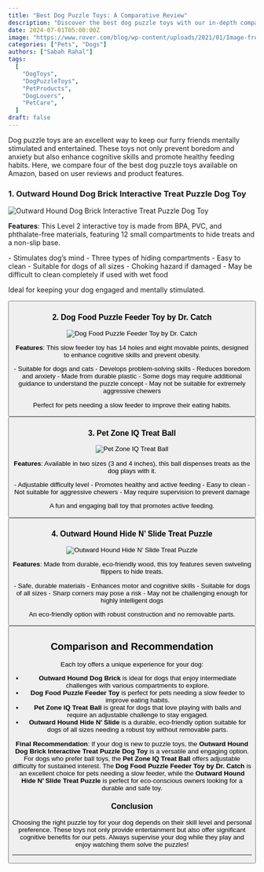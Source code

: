 ```yaml
---
title: "Best Dog Puzzle Toys: A Comparative Review"
description: "Discover the best dog puzzle toys with our in-depth comparison of top-rated Amazon products. Keep your dog entertained and mentally stimulated!"
date: 2024-07-01T05:00:00Z
image: "https://www.rover.com/blog/wp-content/uploads/2021/01/Image-from-iOS-scaled-e1637042974672-960x540.jpeg"
categories: ["Pets", "Dogs"]
authors: ["Sabah Rahal"]
tags:
  [
    "DogToys",
    "DogPuzzleToys",
    "PetProducts",
    "DogLovers",
    "PetCare",
  ]
draft: false
---
```


Dog puzzle toys are an excellent way to keep our furry friends mentally stimulated and entertained. These toys not only prevent boredom and anxiety but also enhance cognitive skills and promote healthy feeding habits. Here, we compare four of the best dog puzzle toys available on Amazon, based on user reviews and product features.

### 1. Outward Hound Dog Brick Interactive Treat Puzzle Dog Toy

![Outward Hound Dog Brick Interactive Treat Puzzle Dog Toy](https://m.media-amazon.com/images/I/815qlPwPI1L._AC_SX679_.jpg)

**Features**: This Level 2 interactive toy is made from BPA, PVC, and phthalate-free materials, featuring 12 small compartments to hide treats and a non-slip base.

<Tabs client:load>

<Tab name="Pros">
  - Stimulates dog’s mind 
  - Three types of hiding compartments 
  - Easy to clean 
  - Suitable for dogs of all sizes
</Tab>

<Tab name="Cons">
  - Choking hazard if damaged
  - May be difficult to clean completely if used with wet food
</Tab>

</Tabs>

Ideal for keeping your dog engaged and mentally stimulated.

<Button
  label="Buy on Amazon"
  link="https://www.amazon.com/Ottoson-Outward-Hound-Brick-Puzzle/dp/B0711Y9XTF?th=1"
  style="solid"
/>

### 2. Dog Food Puzzle Feeder Toy by Dr. Catch

![Dog Food Puzzle Feeder Toy by Dr. Catch](https://m.media-amazon.com/images/I/71aqDSSEQsS._AC_SX679_.jpg)

**Features**: This slow feeder toy has 14 holes and eight movable points, designed to enhance cognitive skills and prevent obesity.

<Tabs client:load>

<Tab name="Pros">
  - Suitable for dogs and cats 
  - Develops problem-solving skills 
  - Reduces boredom and anxiety 
  - Made from durable plastic
</Tab>

<Tab name="Cons">
  - Some dogs may require additional guidance to understand the puzzle concept
  - May not be suitable for extremely aggressive chewers
</Tab>

</Tabs>

Perfect for pets needing a slow feeder to improve their eating habits.

<Button
  label="Buy on Amazon"
  link="https://www.amazon.com/DR-CATCH-Puzzle-Training-Enrichment/dp/B0BPL9QDR6?th=1"
  style="solid"
/>

### 3. Pet Zone IQ Treat Ball

![Pet Zone IQ Treat Ball](https://m.media-amazon.com/images/I/81jbz6HkyVL._AC_SX679_.jpg)

**Features**: Available in two sizes (3 and 4 inches), this ball dispenses treats as the dog plays with it.

<Tabs client:load>

<Tab name="Pros">
  - Adjustable difficulty level 
  - Promotes healthy and active feeding 
  - Easy to clean
</Tab>

<Tab name="Cons">
  - Not suitable for aggressive chewers
  - May require supervision to prevent damage
</Tab>

</Tabs>

A fun and engaging ball toy that promotes active feeding.

<Button
  label="Buy on Amazon"
  link="https://www.amazon.com/Pet-Zone-Treat-Ball-4-Inch/dp/B00P0MK4UO"
  style="solid"
/>

### 4. Outward Hound Hide N’ Slide Treat Puzzle

![Outward Hound Hide N’ Slide Treat Puzzle](https://m.media-amazon.com/images/I/81AoQ2ArC2L._AC_SX679_.jpg)

**Features**: Made from durable, eco-friendly wood, this toy features seven swiveling flippers to hide treats.

<Tabs client:load>

<Tab name="Pros">
  - Safe, durable materials 
  - Enhances motor and cognitive skills 
  - Suitable for dogs of all sizes
</Tab>

<Tab name="Cons">
  - Sharp corners may pose a risk
  - May not be challenging enough for highly intelligent dogs
</Tab>

</Tabs>

An eco-friendly option with robust construction and no removable parts.

<Button
  label="Buy on Amazon"
  link="https://www.amazon.com/Outward-Hound-Ottosson-Puppy-Puzzle/dp/B087DR8744?th=1"
  style="solid"/>

## Comparison and Recommendation

Each toy offers a unique experience for your dog:

- **Outward Hound Dog Brick** is ideal for dogs that enjoy intermediate challenges with various compartments to explore.
- **Dog Food Puzzle Feeder Toy** is perfect for pets needing a slow feeder to improve eating habits.
- **Pet Zone IQ Treat Ball** is great for dogs that love playing with balls and require an adjustable challenge to stay engaged.
- **Outward Hound Hide N’ Slide** is a durable, eco-friendly option suitable for dogs of all sizes needing a robust toy without removable parts.

**Final Recommendation**: If your dog is new to puzzle toys, the **Outward Hound Dog Brick Interactive Treat Puzzle Dog Toy** is a versatile and engaging option. For dogs who prefer ball toys, the **Pet Zone IQ Treat Ball** offers adjustable difficulty for sustained interest. The **Dog Food Puzzle Feeder Toy by Dr. Catch** is an excellent choice for pets needing a slow feeder, while the **Outward Hound Hide N’ Slide Treat Puzzle** is perfect for eco-conscious owners looking for a durable and safe toy.

### Conclusion

Choosing the right puzzle toy for your dog depends on their skill level and personal preference. These toys not only provide entertainment but also offer significant cognitive benefits for our pets. Always supervise your dog while they play and enjoy watching them solve the puzzles!

---
